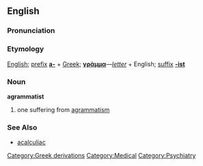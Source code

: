 ==English==

===Pronunciation===

===Etymology===
[[English]]; [[prefix]] '''[[a-]]''' + [[Greek]]; '''[[γράμμα]]'''&mdash;''[[letter]]'' + English; [[suffix]] '''[[-ist]]'''

===Noun===
'''agrammatist'''

# one suffering from [[agrammatism]]

===See Also===
* [[acalculiac]]

[[Category:Greek derivations]]
[[Category:Medical]]
[[Category:Psychiatry]]